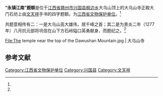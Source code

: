 {{文物保护单位
| 级别 = 省级
| 省区市 = 江西省
| 名称 = “永镇江南”题额
| 图片 = [[File:Inscription_-_Yongzhen_Jiangnan.jpg|240px]]
| 所在 = [[江西省|江西省]][[赣州市|赣州市]][[兴国县|兴国县]]
| 分类 = 
| 时代 = [[南宋|南宋]]
| 编号 = 
| 登录 = 
}}
'''“永镇江南”题额'''是位于[[江西省|江西省]][[赣州市|赣州市]][[兴国县|兴国县]][[枫边乡|枫边乡]]大乌山顶上的大乌山寺正殿大门石坊上由[[文天祥|文天祥]]手书的四字题额。为[[江西省文物保护单位|江西省文物保护单位]]。<ref name="兴国县志"/>

共题意相传有二：一是大乌山高大雄伟，居千峰之首；其二是为景炎二年（1277年）八月抗元部将巩信在山下方石岭隘口英勇献身，而题纪之。<ref name="大乌山"/>

<gallery mode=packed heights=130px>
File:The temple near the top of the Dawushan Mountain.jpg | 大乌山寺
</gallery>

== 参考文献 ==
{{Reflist|30em|refs=
<ref name="兴国县志">{{cite web | url = http://www.xgxtsg.com/index.php/Aread/60.html | title = 公元一九八七年版《兴国县志》 | publisher = 兴国县图书馆 | accessdate = 2016-08-10 | archive-date = 2019-05-10 | archive-url = https://web.archive.org/web/20190510122524/http://www.xgxtsg.com/index.php/Aread/60.html | dead-url = no }}</ref>

<ref name="大乌山">{{cite web | url = http://dawutemple.blog.163.com/blog/static/1620923662010311114952449/ | title = 大乌山十八处景观简介 | publisher = 163.com | date = 2010-04-11 | accessdate = 2016-08-10 | deadurl = yes | archiveurl = https://archive.is/20160810005709/http://dawutemple.blog.163.com/blog/static/1620923662010311114952449/ | archivedate = 2016-08-10 }}</ref>
}}

[[Category:江西省文物保护单位|Category:江西省文物保护单位]]
[[Category:兴国县|Category:兴国县]]
[[Category:文天祥|Category:文天祥]]